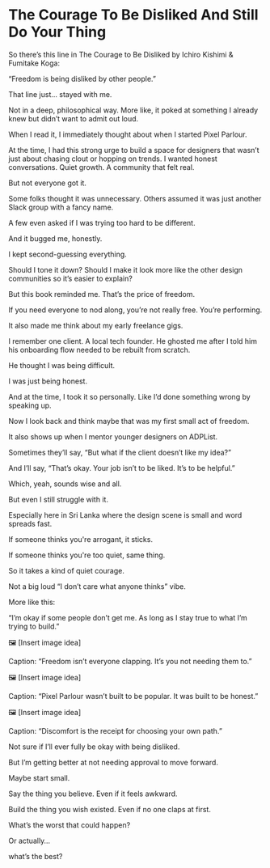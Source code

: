 # The Courage To Be Disliked And Still Do Your Thing

So there’s this line in The Courage to Be Disliked by Ichiro Kishimi & Fumitake Koga:

“Freedom is being disliked by other people.”

That line just… stayed with me.

Not in a deep, philosophical way. More like, it poked at something I already knew but didn’t want to admit out loud.

When I read it, I immediately thought about when I started Pixel Parlour.

At the time, I had this strong urge to build a space for designers that wasn’t just about chasing clout or hopping on trends. I wanted honest conversations. Quiet growth. A community that felt real.

But not everyone got it.

Some folks thought it was unnecessary. Others assumed it was just another Slack group with a fancy name.

A few even asked if I was trying too hard to be different.

And it bugged me, honestly.

I kept second-guessing everything.

Should I tone it down? Should I make it look more like the other design communities so it’s easier to explain?

But this book reminded me. That’s the price of freedom.

If you need everyone to nod along, you’re not really free. You’re performing.

It also made me think about my early freelance gigs.

I remember one client. A local tech founder. He ghosted me after I told him his onboarding flow needed to be rebuilt from scratch.

He thought I was being difficult.

I was just being honest.

And at the time, I took it so personally. Like I’d done something wrong by speaking up.

Now I look back and think maybe that was my first small act of freedom.

It also shows up when I mentor younger designers on ADPList.

Sometimes they’ll say, “But what if the client doesn’t like my idea?”

And I’ll say, “That’s okay. Your job isn’t to be liked. It’s to be helpful.”

Which, yeah, sounds wise and all.

But even I still struggle with it.

Especially here in Sri Lanka where the design scene is small and word spreads fast.

If someone thinks you're arrogant, it sticks.

If someone thinks you're too quiet, same thing.

So it takes a kind of quiet courage.

Not a big loud “I don’t care what anyone thinks” vibe.

More like this:

“I’m okay if some people don’t get me. As long as I stay true to what I’m trying to build.”

🖼 \[Insert image idea]

Caption: “Freedom isn’t everyone clapping. It’s you not needing them to.”

🖼 \[Insert image idea]

Caption: “Pixel Parlour wasn’t built to be popular. It was built to be honest.”

🖼 \[Insert image idea]

Caption: “Discomfort is the receipt for choosing your own path.”

Not sure if I’ll ever fully be okay with being disliked.

But I’m getting better at not needing approval to move forward.

Maybe start small.

Say the thing you believe. Even if it feels awkward.

Build the thing you wish existed. Even if no one claps at first.

What’s the worst that could happen?

Or actually…

what’s the best?
